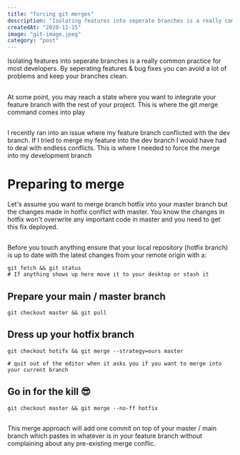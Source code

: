```yaml
---
title: "forcing git merges"
description: "Isolating features into seperate branches is a really common practice for most developers. By seperating features & bug fixes you can avoid a lot of problems and keep your branches clean."
createdAt: "2020-12-15"
image: "git-image.jpeg"
category: "post"
---
```


Isolating features into seperate branches is a really common practice for most developers. By seperating features & bug fixes you can avoid a lot of problems and keep your branches clean.

##

At some point, you may reach a state where you want to integrate your feature branch with the rest of your project. This is where the git merge command comes into play

##

I recently ran into an issue where my feature branch conflicted with the dev branch. If I tried to merge my feature into the dev branch I would have had to deal with endless conflicts. This is where I needed to force the merge into my development branch

# Preparing to merge


Let's assume you want to merge branch hotfix into your master branch but the changes made in hotfix conflict with master. You know the changes in hotfix won't overwrite any important code in master and you need to get this fix deployed.


##

Before you touch anything ensure that your local repository (hotfix branch) is up to date with the latest changes from your remote origin with a:


```
git fetch && git status
# If anything shows up here move it to your desktop or stash it
```


## Prepare your main / master branch

```
git checkout master && git pull
```


## Dress up your hotfix branch


```
git checkout hotifx && git merge --strategy=ours master

# quit out of the editor when it asks you if you want to merge into your current branch
```

## Go in for the kill 😎


```
git checkout master && git merge --no-ff hotfix
```

##

This merge approach will add one commit on top of your master / main branch which pastes in whatever is in your feature branch without complaining about any pre-existing merge conflic.